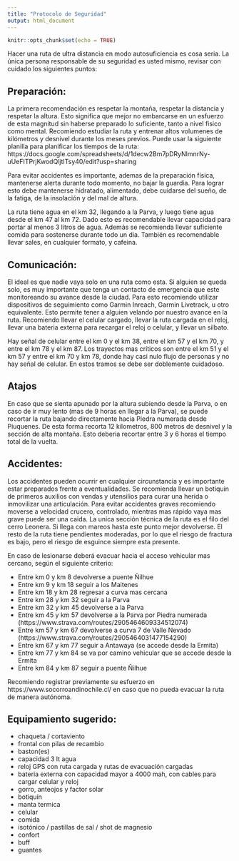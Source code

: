 ```yaml
---
title: "Protocolo de Seguridad"
output: html_document
---
```


```r
knitr::opts_chunk$set(echo = TRUE)
```

Hacer una ruta de ultra distancia en modo autosuficiencia es cosa seria. La única persona responsable de su seguridad es usted mismo, revisar con cuidado los siguientes puntos:

## Preparación:

La primera recomendación es respetar la montaña, respetar la distancia y respetar la altura. Esto significa que mejor no embarcarse en un esfuerzo de esta magnitud sin haberse preparado lo suficiente, tanto a nivel fisico como mental. Recomiendo estudiar la ruta y entrenar altos volumenes de kilómetros y desnivel durante los meses previos. Puede usar la siguiente planilla para planificar los tiempos de la ruta:  https://docs.google.com/spreadsheets/d/1decw2Bm7pDRyNlmnrNy-uUeFITPrjKwodQljtITsy40/edit?usp=sharing

Para evitar accidentes es importante, ademas de la preparación física, mantenerse alerta durante todo momento, no bajar la guardia. Para lograr esto debe mantenerse hidratado, alimentado, debe cuidarse del sueño, de la fatiga, de la insolación y del mal de altura.

La ruta tiene agua en el km 32, llegando a la Parva, y luego tiene agua desde el km 47 al km 72. Dado esto es recomendable llevar capacidad para portar al menos 3 litros de agua. Además se recomienda llevar suficiente comida para sostenerse durante todo un dia. También es recomendable llevar sales, en cualquier formato, y cafeina. 

## Comunicación:

El ideal es que nadie vaya solo en una ruta como esta. Si alguien se queda solo, es muy importante que tenga un contacto de emergencia que este monitoreando su avance desde la ciudad. Para esto recomiendo utilizar dispositivos de seguimiento como Garmin Inreach, Garmin Livetrack, u otro equivalente. Esto permite tener a alguien velando por nuestro avance en la ruta. Recomiendo llevar el celular cargado, llevar la ruta cargada en el reloj, llevar una bateria externa para recargar el reloj o celular, y llevar un silbato. 

Hay señal de celular entre el km 0 y el km 38, entre el km 57 y el km 70, y entre el km 78 y el km 87. Los trayectos mas críticos son entre el km 51 y el km 57 y entre el km 70 y km 78, donde hay casi nulo flujo de personas y no hay señal de celular. En estos tramos se debe ser doblemente cuidadoso. 

## Atajos

En caso que se sienta apunado por la altura subiendo desde la Parva, o en caso de ir muy lento (mas de 9 horas en llegar a la Parva), se puede recortar la ruta bajando directamente hacia Piedra numerada desde Piuquenes. De esta forma recorta 12 kilometros, 800 metros de desnivel y la sección de alta montaña. Esto deberia recortar entre 3 y 6 horas el tiempo total de la vuelta.

## Accidentes:

Los accidentes pueden ocurrir en cualquier circunstancia y es importante estar preparados frente a eventualidades. Se recomienda llevar un botiquin de primeros auxilios con vendas y utensilios para curar una herida o inmovilizar una articulación. Para evitar accidentes graves recomiendo moverse a velocidad crucero, controlado, mientras mas rápido vaya mas grave puede ser una caida. La unica sección técnica de la ruta es el filo del cerro Leonera. Si llega con mareos hasta este punto mejor devolverse. El resto de la ruta tiene pendientes moderadas, por lo que el riesgo de fractura es bajo, pero el riesgo de esguince siempre esta presente. 

En caso de lesionarse deberá evacuar hacia el acceso vehicular mas cercano, según el siguiente criterio:

- Entre km 0 y km 8 devolverse a puente Ñilhue
- Entre km 9 y km 18 seguir a los Maitenes
- Entre km 18 y km 28 regresar a curva mas cercana
- Entre km 28 y km 32 seguir a la Parva
- Entre km 32 y km 45 devolverse a la Parva
- Entre km 45 y km 57 devolverse a la Parva por Piedra numerada (https://www.strava.com/routes/2905464609334512074)
- Entre km 57 y km 67 devolverse a curva 7 de Valle Nevado (https://www.strava.com/routes/2905464031477154290)
- Entre km 67 y km 77 seguir a Antawaya (se accede desde la Ermita)
- Entre km 77 y km 84 se va por camino vehicular que se accede desde la Ermita
- Entre km 84 y km 87 seguir a puente Ñilhue

Recomiendo registrar previamente su esfuerzo en https://www.socorroandinochile.cl/ en caso que no pueda evacuar la ruta de manera autónoma. 

## Equipamiento sugerido:

- chaqueta / cortaviento
- frontal con pilas de recambio
- baston(es)
- capacidad 3 lt agua
- reloj GPS con ruta cargada y rutas de evacuación cargadas
- bateria externa con capacidad mayor a 4000 mah, con cables para cargar celular y reloj
- gorro, anteojos y factor solar
- botiquín
- manta termica
- celular
- comida
- isotónico / pastillas de sal / shot de magnesio
- confort
- buff
- guantes

